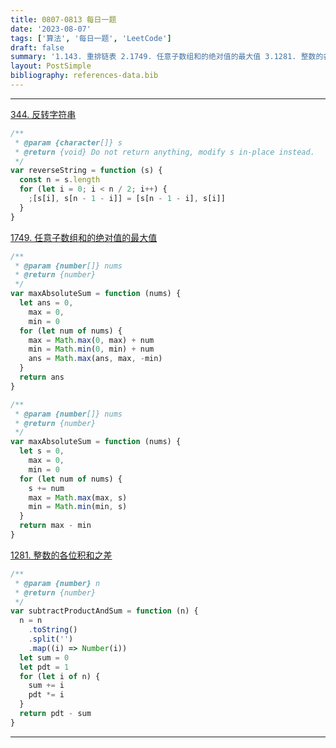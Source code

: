 ```yaml
---
title: 0807-0813 每日一题
date: '2023-08-07'
tags: ['算法', '每日一题', 'LeetCode']
draft: false
summary: '1.143. 重排链表 2.1749. 任意子数组和的绝对值的最大值 3.1281. 整数的各位积和之差'
layout: PostSimple
bibliography: references-data.bib
---
```


---

[344. 反转字符串](https://leetcode.cn/problems/reverse-string/submissions/)

```js
/**
 * @param {character[]} s
 * @return {void} Do not return anything, modify s in-place instead.
 */
var reverseString = function (s) {
  const n = s.length
  for (let i = 0; i < n / 2; i++) {
    ;[s[i], s[n - 1 - i]] = [s[n - 1 - i], s[i]]
  }
}
```

[1749. 任意子数组和的绝对值的最大值](https://leetcode.cn/problems/maximum-absolute-sum-of-any-subarray/description/)

```js
/**
 * @param {number[]} nums
 * @return {number}
 */
var maxAbsoluteSum = function (nums) {
  let ans = 0,
    max = 0,
    min = 0
  for (let num of nums) {
    max = Math.max(0, max) + num
    min = Math.min(0, min) + num
    ans = Math.max(ans, max, -min)
  }
  return ans
}

/**
 * @param {number[]} nums
 * @return {number}
 */
var maxAbsoluteSum = function (nums) {
  let s = 0,
    max = 0,
    min = 0
  for (let num of nums) {
    s += num
    max = Math.max(max, s)
    min = Math.min(min, s)
  }
  return max - min
}
```

[1281. 整数的各位积和之差](https://leetcode.cn/problems/subtract-the-product-and-sum-of-digits-of-an-integer/)

```js
/**
 * @param {number} n
 * @return {number}
 */
var subtractProductAndSum = function (n) {
  n = n
    .toString()
    .split('')
    .map((i) => Number(i))
  let sum = 0
  let pdt = 1
  for (let i of n) {
    sum += i
    pdt *= i
  }
  return pdt - sum
}
```

---
